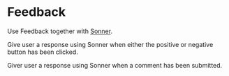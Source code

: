 

<Meta of={FeedbackStories} />

# Feedback

Use Feedback together with [Sonner](/story/shadncui-components-sonner--docs).

Give user a response using Sonner when either the positive or negative button has been clicked.

Giver user a response using Sonner when a comment has been submitted.

<Canvas of={FeedbackStories.Default} />
<Canvas of={FeedbackStories.Custom} />
